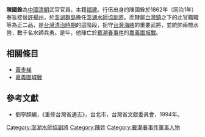 '''陳國銓'''為[[中國|中國]][[清朝|清朝]]武官官員，本籍[[福建|福建]]。行伍出身的陳國銓於1862年（同治1年）奉旨接替[[許揚州|許揚州]]，於[[澎湖群島|澎湖群島]]擔任[[澎湖水師協|澎湖水師協]][[副將|副將]]。而隸屬[[台灣鎮|台灣鎮]]之下的此官職職等為正二品，是[[台灣清治時期|台灣清治時期]]的這階段，扼守[[台灣海峽|台灣海峽]]的重要武將，並統帥兩標水營，數千名水師兵勇。是年，他陣亡於[[戴潮春事件|戴潮春事件]]的[[嘉義圍城戰|嘉義圍城戰]]。

== 相關條目 ==

* [[黃步梯|黃步梯]]
* [[嘉義圍城戰|嘉義圍城戰]]

{{start box}}
{{s-before|[[許揚州|許揚州]]}}
{{s-title|[[澎湖水師協|澎湖水師協]][[副將|副將]]|1862年上任}}
{{s-after|[[劉文珍|劉文珍]]}}
{{end box}}

==參考文獻==
*劉寧顏編，《重修台灣省通志》，台北市，台灣省文獻委員會，1994年。

[[Category:澎湖水師協副將|Category:澎湖水師協副將]]
[[Category:陳姓|Category:陳姓]]
[[Category:戴潮春事件軍事人物|Category:戴潮春事件軍事人物]]